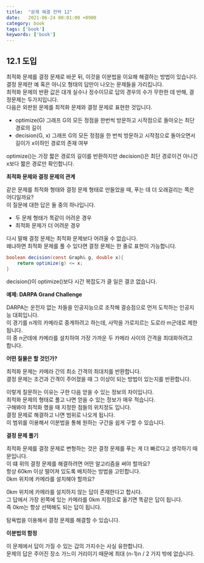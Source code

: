 ```yaml
---
title:  "문제 해결 전략 12"
date:   2021-06-24 00:01:00 +0900
category: book
tags: ['book']
keywords: ['book']
---
```


## 12.1 도입

최적화 문제를 결정 문제로 바꾼 뒤, 이것을 이분법을 이요해 해결하는 방법이 있습니다.  
결정 문제란 예 혹은 아니오 형태의 답만이 나오는 문제들을 가리킵니다.  
최적화 문제의 반환 값은 대개 실수나 정수이므로 답의 경우의 수가 무한한 데 반해, 결정문제는 두가지입니다.  
다음은 외판원 문제를 최적화 문제와 결정 문제로 표현한 것입니다.  

- optimize(G) 그래프 G의 모든 정점을 한번씩 방문하고 시작점으로 돌아오는 최단 경로의 길이
- decision(G, x) 그래프 G의 모든 정점을 한 번씩 방문하고 시작점으로 돌아오면서 길이가 x이하인 경로의 존재 여부

optimize()는 가장 짧은 경로의 길이를 반환하지만 decision()은 최단 경로이건 아니건 x보다 짧은 경로만 확인합니다.  

**최적화 문제와 결정 문제의 관계**

같은 문제를 최적화 형태와 결정 문제 형태로 만들었을 때, 푸는 데 더 오래걸리는 쪽은 어디일까요?  
이 질문에 대한 답은 둘 중의 하나입니다.  

- 두 문제 형태가 똑같이 어려운 경우
- 최적화 문제가 더 어려운 경우

다시 말해 결정 문제는 최적화 문제보다 어려울 수 없습니다.  
왜냐하면 최적화 문제를 풀 수 있다면 결정 문제는 한 줄로 표현이 가능합니다.  

```java
boolean decision(const Graph& g, double x){
    return optimize(g) <= x;
} 
```

decision()이 optimize()보다 시간 복잡도가 클 일은 결코 없습니다.  

**예제: DARPA Grand Challenge**

DARPA는 운전자 없는 차들을 인공지능으로 조작해 결승점으로 먼저 도착하는 인공지능 대회입니다.  
이 경기를 n개의 카메라로 중계하려고 하는데, 사막을 가로지르는 도로라 m군데로 제한됩니다.  
이 중 n군데에 카메라를 설치하여 가장 가까운 두 카메라 사이의 간격을 최대화하려고 합니다.  

**어떤 질물은 할 것인가?**

최적화 문제는 카메라 간의 최소 간격의 최대치를 반환합니다.  
결정 문제는 조건과 간격이 주어졌을 때 그 이상이 되는 방법이 있는지를 반환합니다.  

이렇게 질문하는 이유는 구한 다음 얻을 수 있는 정보의 차이입니다.  
최적화 문제의 형태로 풀고 나면 얻을 수 있는 정보가 매우 적습니다.  
구해봐야 최적화 했을 때 지정한 점들의 위치정도 입니다.  
결정 문제로 해결하고 나면 범위로 나오게 됩니다.  
이 범위를 이용해서 이분법을 통해 원하는 구간을 쉽게 구할 수 있습니다.  

**결정 문제 풀기**

최적화 문제를 결정 문제로 변형하는 것은 결정 문제를 푸는 게 더 빠르다고 생각하기 때문입니다.  
이 떄 위의 결정 문제를 해결하려면 어떤 알고리즘을 써야 할까요?  
항상 60km 이상 떨어져 있도록 배치하는 방법을 고민합니다.  
0km 위치에 카메라를 설치해야 할까요?  

0km 위치에 카메라를 설치하지 않는 답이 존재한다고 합시다.  
그 답에서 가장 왼쪽에 있는 카메라를 0km 지점으로 옮기면 똑같은 답이 됩니다.  
즉 0km는 항상 선택해도 되는 답이 됩니다.  

탐욕법을 이용해서 결정 문제를 해결할 수 있습니다.  

**이분법의 함정**

이 문제에서 답이 가질 수 있는 갑의 가지수는 사실 유한합니다.  
문제의 답은 주어진 장소 가느이 거리이기 때문에 최대 (n-1)n / 2 가지 밖에 없습니다.  

